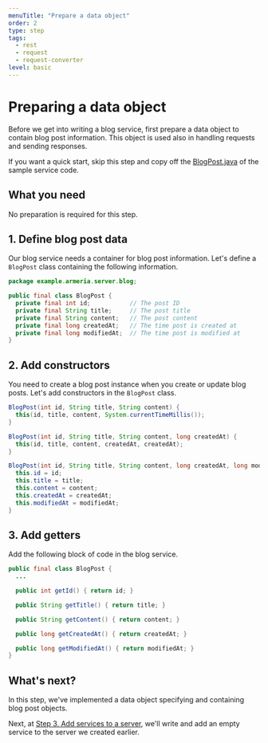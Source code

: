 ```yaml
---
menuTitle: "Prepare a data object"
order: 2
type: step
tags:
  - rest
  - request
  - request-converter
level: basic
---
```


# Preparing a data object

Before we get into writing a blog service, first prepare a data object to contain blog post information. This object is used also in handling requests and sending responses.

If you want a quick start, skip this step and copy off the [BlogPost.java](https://github.com/line/armeria-examples/blob/main/tutorials/rest-api-annotated-service/src/main/java/example/armeria/server/blog/BlogPost.java) of the sample service code.

<TutorialSteps current={2} />

## What you need

No preparation is required for this step.

## 1. Define blog post data

Our blog service needs a container for blog post information.
Let's define a `BlogPost` class containing the following information.

```java
package example.armeria.server.blog;

public final class BlogPost {
  private final int id;           // The post ID
  private final String title;     // The post title
  private final String content;   // The post content
  private final long createdAt;   // The time post is created at
  private final long modifiedAt;  // The time post is modified at
}
```

## 2. Add constructors

You need to create a blog post instance when you create or update blog posts. Let's add constructors in the `BlogPost` class.

```java filename=BlogPost.java
BlogPost(int id, String title, String content) {
  this(id, title, content, System.currentTimeMillis());
}

BlogPost(int id, String title, String content, long createdAt) {
  this(id, title, content, createdAt, createdAt);
}

BlogPost(int id, String title, String content, long createdAt, long modifiedAt) {
  this.id = id;
  this.title = title;
  this.content = content;
  this.createdAt = createdAt;
  this.modifiedAt = modifiedAt;
}
```

## 3. Add getters

Add the following block of code in the blog service.

```java
public final class BlogPost {
  ...

  public int getId() { return id; }

  public String getTitle() { return title; }

  public String getContent() { return content; }

  public long getCreatedAt() { return createdAt; }

  public long getModifiedAt() { return modifiedAt; }
}
```

## What's next?

In this step, we've implemented a data object specifying and containing blog post objects.

Next, at [Step 3. Add services to a server](/tutorials/rest/blog/add-services-to-server), we'll write and 
add an 
empty service to the server we created earlier.

<TutorialSteps current={2} />
